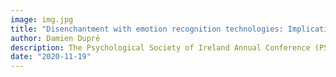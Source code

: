 ```yaml
---
image: img.jpg
title: "Disenchantment with emotion recognition technologies: Implications and future directions"
author: Damien Dupré
description: The Psychological Society of Ireland Annual Conference (PSI 2020)
date: "2020-11-19"
---
```

